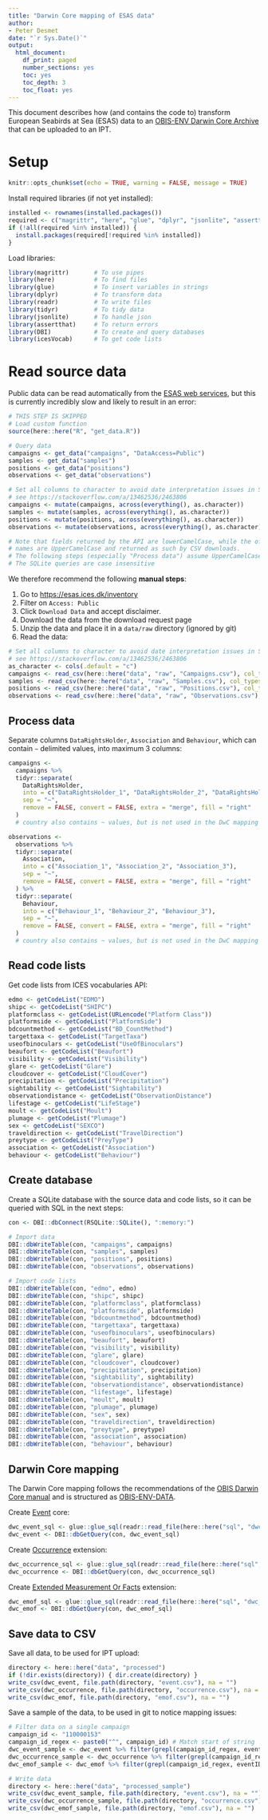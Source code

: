 ```yaml
---
title: "Darwin Core mapping of ESAS data"
author:
- Peter Desmet
date: "`r Sys.Date()`"
output:
  html_document:
    df_print: paged
    number_sections: yes
    toc: yes
    toc_depth: 3
    toc_float: yes
---
```


This document describes how (and contains the code to) transform European Seabirds at Sea (ESAS) data to an [OBIS-ENV Darwin Core Archive](https://obis.org/manual/dataformat/#obis-env-data) that can be uploaded to an IPT.

# Setup 

```r
knitr::opts_chunk$set(echo = TRUE, warning = FALSE, message = TRUE)
```

Install required libraries (if not yet installed):

```r
installed <- rownames(installed.packages())
required <- c("magrittr", "here", "glue", "dplyr", "jsonlite", "assertthat", "readr", "tidyr", "DBI", "icesVocab")
if (!all(required %in% installed)) {
  install.packages(required[!required %in% installed])
}
```

Load libraries:

```r
library(magrittr)       # To use pipes
library(here)           # To find files
library(glue)           # To insert variables in strings
library(dplyr)          # To transform data
library(readr)          # To write files
library(tidyr)          # To tidy data
library(jsonlite)       # To handle json
library(assertthat)     # To return errors
library(DBI)            # To create and query databases
library(icesVocab)      # To get code lists
```

# Read source data

Public data can be read automatically from the [ESAS web services](https://esas.ices.dk/webservices), but this is currently incredibly slow and likely to result in an error:

```r
# THIS STEP IS SKIPPED
# Load custom function
source(here::here("R", "get_data.R"))

# Query data
campaigns <- get_data("campaigns", "DataAccess=Public")
samples <- get_data("samples")
positions <- get_data("positions")
observations <- get_data("observations")

# Set all columns to character to avoid date interpretation issues in SQLite
# see https://stackoverflow.com/a/13462536/2463806
campaigns <- mutate(campaigns, across(everything(), as.character))
samples <- mutate(samples, across(everything(), as.character))
positions <- mutate(positions, across(everything(), as.character))
observations <- mutate(observations, across(everything(), as.character))

# Note that fields returned by the API are lowerCamelCase, while the official 
# names are UpperCamelCase and returned as such by CSV downloads.
# The following steps (especially "Process data") assume UpperCamelCase
# The SQLite queries are case insensitive
```

We therefore recommend the following **manual steps**:

1. Go to <https://esas.ices.dk/inventory>
2. Filter on `Access: Public`
3. Click `Download Data` and accept disclaimer.
4. Download the data from the download request page
5. Unzip the data and place it in a `data/raw` directory (ignored by git)
6. Read the data:

```r
# Set all columns to character to avoid date interpretation issues in SQLite
# see https://stackoverflow.com/a/13462536/2463806
as_character <- cols(.default = "c")
campaigns <- read_csv(here::here("data", "raw", "Campaigns.csv"), col_types = as_character)
samples <- read_csv(here::here("data", "raw", "Samples.csv"), col_types = as_character)
positions <- read_csv(here::here("data", "raw", "Positions.csv"), col_types = as_character)
observations <- read_csv(here::here("data", "raw", "Observations.csv"), col_types = as_character)
```

## Process data

Separate columns `DataRightsHolder`, `Association` and `Behaviour`, which can contain `~` delimited values, into maximum 3 columns:

```r
campaigns <-
  campaigns %>%
  tidyr::separate(
    DataRightsHolder,
    into = c("DataRightsHolder_1", "DataRightsHolder_2", "DataRightsHolder_3"),
    sep = "~",
    remove = FALSE, convert = FALSE, extra = "merge", fill = "right"
  )
  # country also contains ~ values, but is not used in the DwC mapping
```

```r
observations <-
  observations %>%
  tidyr::separate(
    Association,
    into = c("Association_1", "Association_2", "Association_3"),
    sep = "~",
    remove = FALSE, convert = FALSE, extra = "merge", fill = "right"
  ) %>%
  tidyr::separate(
    Behaviour,
    into = c("Behaviour_1", "Behaviour_2", "Behaviour_3"),
    sep = "~",
    remove = FALSE, convert = FALSE, extra = "merge", fill = "right"
  )
  # country also contains ~ values, but is not used in the DwC mapping
```

## Read code lists

Get code lists from ICES vocabularies API:

```r
edmo <- getCodeList("EDMO")
shipc <- getCodeList("SHIPC")
platformclass <- getCodeList(URLencode("Platform Class"))
platformside <- getCodeList("PlatformSide")
bdcountmethod <- getCodeList("BD_CountMethod")
targettaxa <- getCodeList("TargetTaxa")
useofbinoculars <- getCodeList("UseOfBinoculars")
beaufort <- getCodeList("Beaufort")
visibility <- getCodeList("Visibility")
glare <- getCodeList("Glare")
cloudcover <- getCodeList("CloudCover")
precipitation <- getCodeList("Precipitation")
sightability <- getCodeList("Sightability")
observationdistance <- getCodeList("ObservationDistance")
lifestage <- getCodeList("LifeStage")
moult <- getCodeList("Moult")
plumage <- getCodeList("Plumage")
sex <- getCodeList("SEXCO")
traveldirection <- getCodeList("TravelDirection")
preytype <- getCodeList("PreyType")
association <- getCodeList("Association")
behaviour <- getCodeList("Behaviour")
```

## Create database

Create a SQLite database with the source data and code lists, so it can be queried with SQL in the next steps:

```r
con <- DBI::dbConnect(RSQLite::SQLite(), ":memory:")

# Import data
DBI::dbWriteTable(con, "campaigns", campaigns)
DBI::dbWriteTable(con, "samples", samples)
DBI::dbWriteTable(con, "positions", positions)
DBI::dbWriteTable(con, "observations", observations)

# Import code lists
DBI::dbWriteTable(con, "edmo", edmo)
DBI::dbWriteTable(con, "shipc", shipc)
DBI::dbWriteTable(con, "platformclass", platformclass)
DBI::dbWriteTable(con, "platformside", platformside)
DBI::dbWriteTable(con, "bdcountmethod", bdcountmethod)
DBI::dbWriteTable(con, "targettaxa", targettaxa)
DBI::dbWriteTable(con, "useofbinoculars", useofbinoculars)
DBI::dbWriteTable(con, "beaufort", beaufort)
DBI::dbWriteTable(con, "visibility", visibility)
DBI::dbWriteTable(con, "glare", glare)
DBI::dbWriteTable(con, "cloudcover", cloudcover)
DBI::dbWriteTable(con, "precipitation", precipitation)
DBI::dbWriteTable(con, "sightability", sightability)
DBI::dbWriteTable(con, "observationdistance", observationdistance)
DBI::dbWriteTable(con, "lifestage", lifestage)
DBI::dbWriteTable(con, "moult", moult)
DBI::dbWriteTable(con, "plumage", plumage)
DBI::dbWriteTable(con, "sex", sex)
DBI::dbWriteTable(con, "traveldirection", traveldirection)
DBI::dbWriteTable(con, "preytype", preytype)
DBI::dbWriteTable(con, "association", association)
DBI::dbWriteTable(con, "behaviour", behaviour)
```

## Darwin Core mapping

The Darwin Core mapping follows the recommendations of the [OBIS Darwin Core manual](https://obis.org/manual/darwincore/) and is structured as [OBIS-ENV-DATA](https://obis.org/manual/dataformat/#obis-env-data).

Create [Event](https://rs.gbif.org/core/dwc_event_2022-02-02.xml) core:

```r
dwc_event_sql <- glue::glue_sql(readr::read_file(here::here("sql", "dwc_event.sql")), .con = con)
dwc_event <- DBI::dbGetQuery(con, dwc_event_sql)
```

Create [Occurrence](https://rs.gbif.org/core/dwc_occurrence_2022-02-02.xml) extension:

```r
dwc_occurrence_sql <- glue::glue_sql(readr::read_file(here::here("sql", "dwc_occurrence.sql")), .con = con)
dwc_occurrence <- DBI::dbGetQuery(con, dwc_occurrence_sql)
```

Create [Extended Measurement Or Facts](https://rs.gbif.org/extension/obis/extended_measurement_or_fact.xml) extension:

```r
dwc_emof_sql <- glue::glue_sql(readr::read_file(here::here("sql", "dwc_emof.sql")), .con = con)
dwc_emof <- DBI::dbGetQuery(con, dwc_emof_sql)
```

## Save data to CSV

Save all data, to be used for IPT upload:

```r
directory <- here::here("data", "processed")
if (!dir.exists(directory)) { dir.create(directory) }
write_csv(dwc_event, file.path(directory, "event.csv"), na = "")
write_csv(dwc_occurrence, file.path(directory, "occurrence.csv"), na = "")
write_csv(dwc_emof, file.path(directory, "emof.csv"), na = "")
```

Save a sample of the data, to be used in git to notice mapping issues:

```r
# Filter data on a single campaign
campaign_id <- "110000153"
campaign_id_regex <- paste0("^", campaign_id) # Match start of string
dwc_event_sample <- dwc_event %>% filter(grepl(campaign_id_regex, eventID))
dwc_occurrence_sample <- dwc_occurrence %>% filter(grepl(campaign_id_regex, eventID))
dwc_emof_sample <- dwc_emof %>% filter(grepl(campaign_id_regex, eventID))

# Write data
directory <- here::here("data", "processed_sample")
write_csv(dwc_event_sample, file.path(directory, "event.csv"), na = "")
write_csv(dwc_occurrence_sample, file.path(directory, "occurrence.csv"), na = "")
write_csv(dwc_emof_sample, file.path(directory, "emof.csv"), na = "")
```
